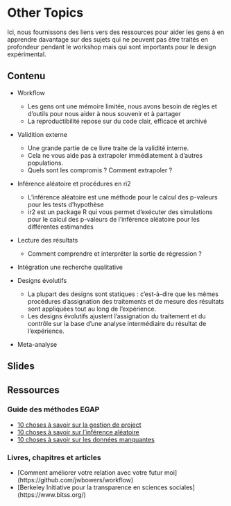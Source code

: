 # Other Topics {.tabset}

Ici, nous fournissons des liens vers des ressources pour aider les gens à en apprendre davantage sur des sujets qui ne peuvent pas être traités en profondeur pendant le workshop mais qui sont importants pour le design expérimental.

## Contenu
 
- Workflow
  - Les gens ont une mémoire limitée, nous avons besoin de règles et d'outils pour nous aider à nous souvenir et à partager
  - La reproductibilité repose sur du code clair, efficace et archivé

- Validition externe
  - Une grande partie de ce livre traite de la validité interne.
  - Cela ne vous aide pas à extrapoler immédiatement à d'autres populations.
  - Quels sont les compromis ? Comment extrapoler ?

- Inférence aléatoire et procédures en ri2
  - L'inférence aléatoire est une méthode pour le calcul des p-valeurs pour les tests d'hypothèse
  - ir2 est un package R qui vous permet d'exécuter des simulations pour le calcul des p-valeurs de l'inférence aléatoire pour les différentes estimandes

- Lecture des résultats
  - Comment comprendre et interpréter la sortie de régression ?
  
- Intégration une recherche qualitative

- Designs évolutifs
  - La plupart des designs sont statiques : c'est-à-dire que les mêmes procédures d'assignation des traitements et de mesure des résultats sont appliquées tout au long de l'expérience.
  - Les designs évolutifs ajustent l'assignation du traitement et du contrôle sur la base d'une analyse intermédiaire du résultat de l'expérience.

- Meta-analyse

## Slides

## Ressources

### Guide des méthodes EGAP

- [10 choses à savoir sur la gestion de project](https://egap.org/resource/10-things-to-know-about-project-workflow/)
- [10 choses à savoir sur l'inférence aléatoire](https://egap.org/resource/10-things-to-know-about-randomization-inference/)
- [10 choses à savoir sur les données manquantes](https://egap.org/resource/10-things-to-know-about-missing-data/)

### Livres, chapitres et articles

 - [Comment améliorer votre relation avec votre futur moi] (https://github.com/jwbowers/workflow)
 - [Berkeley Initiative pour la transparence en sciences sociales] (https://www.bitss.org/)
